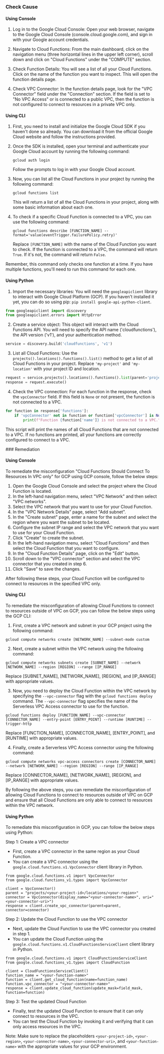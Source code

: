 

<Tabs><Tab title='Cause'>
### Check Cause

#### Using Console

1. Log in to the Google Cloud Console: Open your web browser, navigate to the Google Cloud Console (console.cloud.google.com), and sign in with your Google account credentials.

2. Navigate to Cloud Functions: From the main dashboard, click on the navigation menu (three horizontal lines in the upper left corner), scroll down and click on "Cloud Functions" under the "COMPUTE" section.

3. Check Function Details: You will see a list of all your Cloud Functions. Click on the name of the function you want to inspect. This will open the function details page.

4. Check VPC Connector: In the function details page, look for the "VPC Connector" field under the "Connection" section. If the field is set to "No VPC Access" or is connected to a public VPC, then the function is not configured to connect to resources in a private VPC only.

#### Using CLI

1. First, you need to install and initialize the Google Cloud SDK if you haven't done so already. You can download it from the official Google Cloud website and follow the instructions provided.

2. Once the SDK is installed, open your terminal and authenticate your Google Cloud account by running the following command:
   ```
   gcloud auth login
   ```
   Follow the prompts to log in with your Google Cloud account.

3. Now, you can list all the Cloud Functions in your project by running the following command:
   ```
   gcloud functions list
   ```
   This will return a list of all the Cloud Functions in your project, along with some basic information about each one.

4. To check if a specific Cloud Function is connected to a VPC, you can use the following command:
   ```
   gcloud functions describe [FUNCTION_NAME] --format='value(eventTrigger.failurePolicy.retry)'
   ```
   Replace `[FUNCTION_NAME]` with the name of the Cloud Function you want to check. If the function is connected to a VPC, the command will return `True`. If it's not, the command will return `False`.

Remember, this command only checks one function at a time. If you have multiple functions, you'll need to run this command for each one.

#### Using Python

1. Import the necessary libraries: You will need the `googleapiclient` library to interact with Google Cloud Platform (GCP). If you haven't installed it yet, you can do so using pip: `pip install google-api-python-client`.

```python
from googleapiclient import discovery
from googleapiclient.errors import HttpError
```

2. Create a service object: This object will interact with the Cloud Functions API. You will need to specify the API name ('cloudfunctions'), the API version ('v1'), and your authentication method.

```python
service = discovery.build('cloudfunctions', 'v1')
```

3. List all Cloud Functions: Use the `projects().locations().functions().list()` method to get a list of all Cloud Functions in your project. Replace `'my-project'` and `'my-location'` with your project ID and location.

```python
request = service.projects().locations().functions().list(parent='projects/my-project/locations/my-location')
response = request.execute()
```

4. Check the VPC connection: For each function in the response, check the `vpcConnector` field. If this field is `None` or not present, the function is not connected to a VPC.

```python
for function in response['functions']:
    if 'vpcConnector' not in function or function['vpcConnector'] is None:
        print(f"Function {function['name']} is not connected to a VPC.")
```

This script will print the names of all Cloud Functions that are not connected to a VPC. If no functions are printed, all your functions are correctly configured to connect to a VPC.

</Tab>

<Tab title='Remediation'>
### Remediation

#### Using Console

To remediate the misconfiguration "Cloud Functions Should Connect To Resources In VPC only" for GCP using GCP console, follow the below steps:

1. Open the Google Cloud Console and select the project where the Cloud Function is located.
2. In the left-hand navigation menu, select "VPC Network" and then select "VPC networks".
3. Select the VPC network that you want to use for your Cloud Function.
4. In the "VPC Network Details" page, select "Add subnet".
5. In the "Create subnet" page, enter a name for the subnet and select the region where you want the subnet to be located.
6. Configure the subnet IP range and select the VPC network that you want to use for your Cloud Function.
7. Click "Create" to create the subnet.
8. In the left-hand navigation menu, select "Cloud Functions" and then select the Cloud Function that you want to configure.
9. In the "Cloud Function Details" page, click on the "Edit" button.
10. Scroll down to the "VPC connector" section and select the VPC connector that you created in step 6.
11. Click "Save" to save the changes.

After following these steps, your Cloud Function will be configured to connect to resources in the specified VPC only.

#### Using CLI

To remediate the misconfiguration of allowing Cloud Functions to connect to resources outside of VPC on GCP, you can follow the below steps using the GCP CLI:

1. First, create a VPC network and subnet in your GCP project using the following command:

```
gcloud compute networks create [NETWORK_NAME] --subnet-mode custom
```

2. Next, create a subnet within the VPC network using the following command:

```
gcloud compute networks subnets create [SUBNET_NAME] --network [NETWORK_NAME] --region [REGION] --range [IP_RANGE]
```

Replace [SUBNET_NAME], [NETWORK_NAME], [REGION], and [IP_RANGE] with appropriate values.

3. Now, you need to deploy the Cloud Function within the VPC network by specifying the `--vpc-connector` flag with the `gcloud functions deploy` command. The `--vpc-connector` flag specifies the name of the Serverless VPC Access connector to use for the function. 

```
gcloud functions deploy [FUNCTION_NAME] --vpc-connector [CONNECTOR_NAME] --entry-point [ENTRY_POINT] --runtime [RUNTIME] --trigger-http
```

Replace [FUNCTION_NAME], [CONNECTOR_NAME], [ENTRY_POINT], and [RUNTIME] with appropriate values.

4. Finally, create a Serverless VPC Access connector using the following command:

```
gcloud compute networks vpc-access connectors create [CONNECTOR_NAME] --network [NETWORK_NAME] --region [REGION] --range [IP_RANGE]
```

Replace [CONNECTOR_NAME], [NETWORK_NAME], [REGION], and [IP_RANGE] with appropriate values.

By following the above steps, you can remediate the misconfiguration of allowing Cloud Functions to connect to resources outside of VPC on GCP and ensure that all Cloud Functions are only able to connect to resources within the VPC network.

#### Using Python

To remediate this misconfiguration in GCP, you can follow the below steps using Python:

Step 1: Create a VPC connector
- First, create a VPC connector in the same region as your Cloud Function.
- You can create a VPC connector using the `google.cloud.functions.v1.VpcConnector` client library in Python.

```
from google.cloud.functions.v1 import VpcConnector
from google.cloud.functions_v1.types import VpcConnector

client = VpcConnector()
parent = "projects/<your-project-id>/locations/<your-region>"
connector = VpcConnector(display_name="<your-connector-name>", uri="<your-connector-uri>")
response = client.create_vpc_connector(parent=parent, connector=connector)
```

Step 2: Update the Cloud Function to use the VPC connector
- Next, update the Cloud Function to use the VPC connector you created in step 1.
- You can update the Cloud Function using the `google.cloud.functions.v1.CloudFunctionsServiceClient` client library in Python.

```
from google.cloud.functions.v1 import CloudFunctionsServiceClient
from google.cloud.functions_v1.types import CloudFunction

client = CloudFunctionsServiceClient()
function_name = "<your-function-name>"
function = client.get_cloud_function(name=function_name)
function.vpc_connector = "<your-connector-name>"
response = client.update_cloud_function(update_mask=field_mask, function=function)
```

Step 3: Test the updated Cloud Function
- Finally, test the updated Cloud Function to ensure that it can only connect to resources in the VPC.
- You can test the Cloud Function by invoking it and verifying that it can only access resources in the VPC.

Note: Make sure to replace the placeholders `<your-project-id>`, `<your-region>`, `<your-connector-name>`, `<your-connector-uri>`, and `<your-function-name>` with the appropriate values for your GCP environment.


</Tab>
</Tabs>